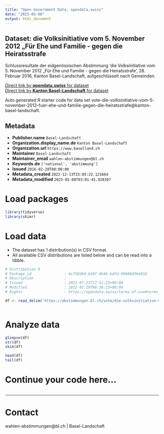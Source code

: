 ```yaml
---
title: "Open Government Data, opendata.swiss"
date: "2025-05-08"
output: html_document
---
```


## Dataset: die Volksinitiative vom 5. November 2012 „Für Ehe und Familie - gegen die Heiratsstrafe

Schlussresultate der eidgenössischen Abstimmung 'die Volksinitiative vom 5. November 2012 „Für Ehe und Familie - gegen die Heiratsstrafe', 28. Februar 2016, Kanton Basel-Landschaft, aufgeschlüsselt nach Gemeinden.

[Direct link by **opendata.swiss** for dataset](https://opendata.swiss/de/dataset/die-volksinitiative-vom-5-november-2012-fur-ehe-und-familie-gegen-die-heiratsstrafe)<br>
[Direct link by **Kanton Basel-Landschaft** for dataset](https://abstimmungen.bl.ch/vote/die-volksinitiative-vom-5-november-2012-fuer-ehe-und-familie-gegen-die-heiratsstrafe/data)

Auto generated R starter code for data set vote-die-volksinitiative-vom-5-november-2012-fuer-ehe-und-familie-gegen-die-heiratsstrafe@kanton-basel-landschaft.

## Metadata

- **Publisher.name** `Basel-Landschaft`
- **Organization.display_name.de** `Kanton Basel-Landschaft`
- **Organization.url** `https://www.baselland.ch`
- **Maintainer** `Basel-Landschaft`
- **Maintainer_email** `wahlen-abstimmungen@bl.ch`
- **Keywords.de** `['national', 'abstimmung']`
- **Issued** `2016-02-28T00:00:00`
- **Metadata_created** `2022-12-13T15:05:22.121664`
- **Metadata_modified** `2025-05-08T03:01:45.928307`


# Load packages

```r

library(tidyverse)
library(skimr)

```

# Load data

-   The dataset has 1 distribution(s) in CSV format.
-   All available CSV distributions are listed below and can be read into a tibble.

```r

# Distribution 0
# Package_id               : 4c758d94-620f-4b4b-bdfd-9808b036e916
# Description              : 
# Issued                   : 2021-07-23T17:51:23+00:00
# Modified                 : 2022-01-19T06:36:13+00:00
# Rights                   : https://opendata.swiss/terms-of-use#terms_by

df <- read_delim('https://abstimmungen.bl.ch/vote/die-volksinitiative-vom-5-november-2012-fuer-ehe-und-familie-gegen-die-heiratsstrafe/data-csv')



```

# Analyze data

```r

glimpse(df)
str(df)
skim(df)

head(df)
tail(df)

```

# Continue your code here...

```r

```

------------------------------------------------------------------------

# Contact

wahlen-abstimmungen@bl.ch | Basel-Landschaft
